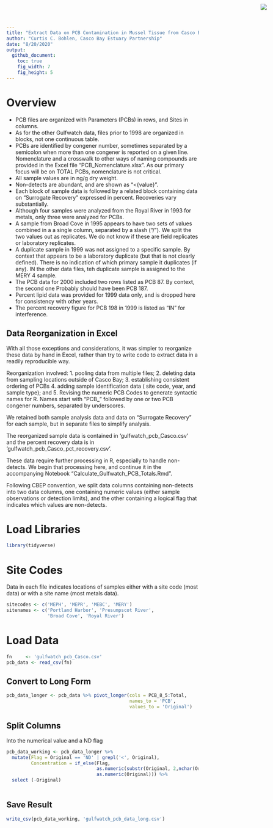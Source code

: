 ```yaml
---
title: "Extract Data on PCB Contamination in Mussel Tissue from Casco Bay Sites From Gulfwatch Data"
author: "Curtis C. Bohlen, Casco Bay Estuary Partnership"
date: "8/20/2020"
output:
  github_document:
    toc: true
    fig_width: 7
    fig_height: 5
---
```


<img
  src="https://www.cascobayestuary.org/wp-content/uploads/2014/04/logo_sm.jpg"
  style="position:absolute;top:10px;right:50px;" />


# Overview
*  PCB files are organized with Parameters (PCBs) in rows, and Sites in columns. 
*  As for the other Gulfwatch data, files prior to 1998 are organized in blocks,
not one continuous table. 
*  PCBs are identified by congener number, sometimes separated by a semicolon 
when more than one congener is reported on a given line. Nomenclature and a
crosswalk to other ways of naming compounds are provided in the Excel file
"PCB_Nomenclature.xlsx".  As our primary focus will be on TOTAL PCBs,
nomenclature is not critical.  
*  All sample values are in ng/g dry weight.  
*  Non-detects are abundant, and  are shown as "<{value}".  
*  Each block of sample data is followed by a related block containing data on
"Surrogate Recovery" expressed in percent.  Recoveries vary substantially.  
*  Although four samples were analyzed from the Royal River in 1993 for metals,
only three were analyzed for PCBs. 
*  A sample from Broad Cove in 1995 appears to have two sets of values combined
in a a single column, separated by a slash ("/").  We split the two values out
as replicates.  We do not know if these are field replicates or laboratory
replicates.  
*  A duplicate sample in 1999 was not assigned to a specific sample. By context
that appears to be a laboratory duplicate (but that is not clearly defined).
There is no indication of which primary sample it duplicates (if any). IN the
other data files, teh duplicate sample is assigned to the MERY 4 sample.
* The PCB data for 2000 included two rows listed as PCB 87.  By context, the 
second one Probably should have been PCB 187.
*  Percent lipid data was provided for 1999 data only, and is dropped here for 
consistency with other years.
* The percent recovery figure for PCB 198 in 1999 is listed as "IN" for
interference.

## Data Reorganization in Excel
With all those exceptions and considerations, it was simpler to reorganize these data by hand in Excel, rather than try to write code to extract data in a readily reproducible way.

Reorganization involved:
1. pooling data from multiple files;
2. deleting data from sampling locations outside of Casco Bay;
3. establishing consistent ordering of PCBs
4. adding sample identification data ( site code, year, and sample type); and
5. Revising the numeric PCB Codes to generate syntactic names for R. Names start
with "PCB_" followed by one or two PCB congener numbers, separated by
underscores.

We retained both sample analysis data and data on "Surrogate Recovery" for each
sample, but in separate files to simplify analysis.

The reorganized sample data is contained in 'gulfwatch_pcb_Casco.csv' and the
percent recovery data is in 'gulfwatch_pcb_Casco_pct_recovery.csv'.

These data require further processing in R, especially to handle non-detects. 
We begin that processing here, and continue it in the accompanying Notebook
"Calculate_Gulfwatch_PCB_Totals.Rmd".

Following CBEP convention, we split data columns containing non-detects into two
data columns, one containing numeric values (either sample observations or
detection limits), and the other containing a logical flag that indicates
which values are non-detects.

# Load Libraries
```r
library(tidyverse)

```


# Site Codes
Data in each file indicates locations of samples either with a site code (most data) or with a site name (most metals data).
```r
sitecodes <- c('MEPH', 'MEPR', 'MEBC', 'MERY')
sitenames <- c('Portland Harbor', 'Presumpscot River',
               'Broad Cove', 'Royal River')
```

# Load Data
```r
fn     <- 'gulfwatch_pcb_Casco.csv'
pcb_data <- read_csv(fn)
```

## Convert to Long Form
```r
pcb_data_longer <- pcb_data %>% pivot_longer(cols = PCB_8_5:Total,
                                             names_to = 'PCB',
                                             values_to = 'Original')
```

## Split  Columns 
Into the numerical value and a ND flag
```r
pcb_data_working <- pcb_data_longer %>%
  mutate(Flag = Original == 'ND' | grepl('<', Original),
         Concentration = if_else(Flag,
                                 as.numeric(substr(Original, 2,nchar(Original))),
                                 as.numeric(Original))) %>%
  select (-Original)
  
```

## Save Result
```r
write_csv(pcb_data_working, 'gulfwatch_pcb_data_long.csv')
```